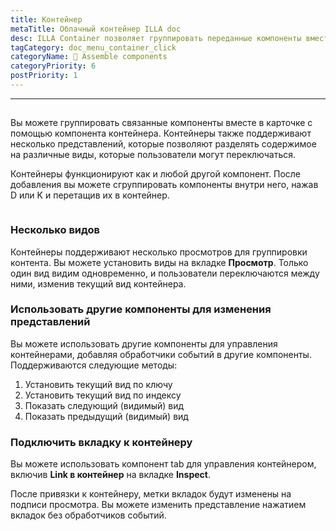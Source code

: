 ```yaml
---
title: Контейнер
metaTitle: Облачный контейнер ILLA doc
desc: ILLA Container позволяет группировать переданные компоненты вместе в карточку
tagCategory: doc_menu_container_click
categoryName: 🧬 Assemble components
categoryPriority: 6
postPriority: 1
---
```


* * *

## <Heading hidden>Контейнер</Heading>

Вы можете группировать связанные компоненты вместе в карточке с помощью компонента контейнера. Контейнеры также поддерживают несколько представлений, которые позволяют разделять содержимое на различные виды, которые пользователи могут переключаться.

Контейнеры функционируют как и любой другой компонент. После добавления вы можете сгруппировать компоненты внутри него, нажав D или K и перетащив их в контейнер.

<img
  src='https://cdn.illacloud.com/official-website/img/docs/assemble/container.png'
  alt=""
/>

### Несколько видов

Контейнеры поддерживают несколько просмотров для группировки контента. Вы можете установить виды на вкладке **Просмотр**. Только один вид видим одновременно, и пользователи переключаются между ними, изменив текущий вид контейнера.

### Использовать другие компоненты для изменения представлений

Вы можете использовать другие компоненты для управления контейнерами, добавляя обработчики событий в другие компоненты. Поддерживаются следующие методы:

1.  Установить текущий вид по ключу
2.  Установить текущий вид по индексу
3.  Показать следующий (видимый) вид
4.  Показать предыдущий (видимый) вид

### Подключить вкладку к контейнеру

Вы можете использовать компонент tab для управления контейнером, включив **Link в контейнер** на вкладке **Inspect**.

После привязки к контейнеру, метки вкладок будут изменены на подписи просмотра. Вы можете изменить представление нажатием вкладок без обработчиков событий. 
